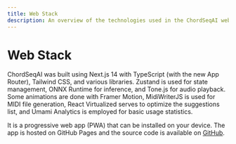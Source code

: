 ```yaml
---
title: Web Stack
description: An overview of the technologies used in the ChordSeqAI web app.
---
```


# Web Stack

ChordSeqAI was built using Next.js 14 with TypeScript (with the new App Router), Tailwind CSS, and various libraries. Zustand is used for state management, ONNX Runtime for inference, and Tone.js for audio playback. Some animations are done with Framer Motion, MidiWriterJS is used for MIDI file generation, React Virtualized serves to optimize the suggestions list, and Umami Analytics is employed for basic usage statistics.

It is a progressive web app (PWA) that can be installed on your device. The app is hosted on GitHub Pages and the source code is available on [GitHub](https://github.com/PetrIvan/chord-seq-ai-app).
